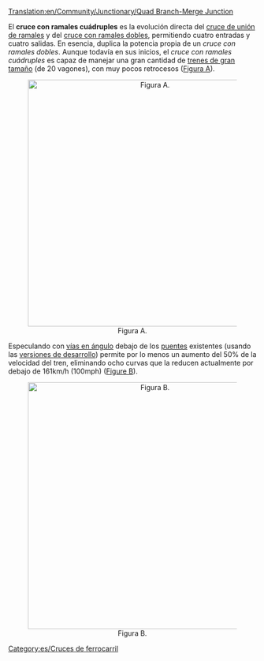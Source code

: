 [[Translation:en/Community/Junctionary/Quad Branch-Merge Junction]]

{{es/Menú de Cruces}}
El '''cruce con ramales cuádruples''' es la evolución directa del [[es/Community/Junctionary/Cruce unión de ramales|cruce de unión de ramales]] y del [[es/Community/Junctionary/Cruce con ramales dobles|cruce con ramales dobles]], permitiendo cuatro entradas y cuatro salidas. En esencia, duplica la potencia propia de un ''cruce con ramales dobles''. Aunque todavía en sus inicios, el ''cruce con ramales cuádruples'' es capaz de manejar una gran cantidad de [[es/trenes mamut|trenes de gran tamaño]] (de 20 vagones), con muy pocos retrocesos ([[:File:en/NewQBMJ.png|Figura A]]).

<center>[[File:en/NewQBMJ.png|thumb|center|500px|Figura A.]]</center>

Especulando con [[es/Archive/Manual/Nuevos puentes|vías en ángulo]] debajo de los [[es/puentes|puentes]] existentes (usando las [[es/Archive/Community/Versión de desarrollo|versiones de desarrollo]]) permite por lo menos un aumento del 50% de la velocidad del tren, eliminando ocho curvas que la reducen actualmente por debajo de 161km/h (100mph) ([[:File:en/Sharpcorners.png|Figure B]]).

<center>[[File:en/Sharpcorners.png|thumb|center|500px|Figura B.]]</center>

[[Category:es/Cruces de ferrocarril]]